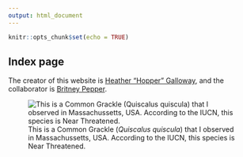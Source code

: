 ```yaml
---
output: html_document
---
```


```r
knitr::opts_chunk$set(echo = TRUE)
```

## Index page

The creator of this website is [Heather "Hopper" Galloway](https://github.com/heatherhops2it), and the collaborator is [Britney Pepper](https://github.com/britney23p).

![This is a Common Grackle (*Quiscalus quiscula*) that I observed in Massachussetts, USA. According to the IUCN, this species is Near Threatened.](https://inaturalist-open-data.s3.amazonaws.com/photos/16615501/large.jpeg)